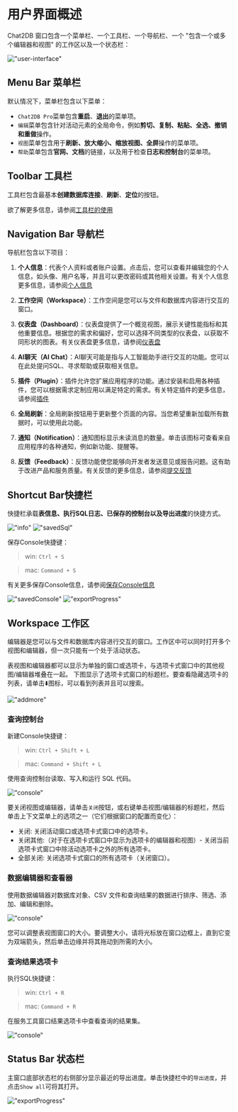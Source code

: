 # 用户界面概述

Chat2DB 窗口包含一个菜单栏、一个工具栏、一个导航栏、一个 "包含一个或多个编辑器和视图" 的工作区以及一个状态栏：

!["user-interface"](/image/start-guide/user-interface.png)

## Menu Bar 菜单栏

默认情况下，菜单栏包含以下菜单：

- `Chat2DB Pro`菜单包含**重启**、**退出**的菜单项。
- `编辑`菜单包含针对活动元素的全局命令，例如**剪切、复制、粘贴、全选、撤销和重做**操作。
- `视图`菜单包含用于**刷新、放大缩小、缩放视图、全屏**操作的菜单项。
- `帮助`菜单包含**官网、文档**的链接，以及用于检查**日志和控制台**的菜单项。

## Toolbar 工具栏

工具栏包含最基本**创建数据库连接**、**刷新**、**定位**的按钮。

欲了解更多信息，请参阅[工具栏的使用](https://docs.chat2db.ai/docs/connection-manage/database-operations#%E6%9F%A5%E7%9C%8B%E7%AE%A1%E7%90%86-database%E4%BB%8E%E5%B7%A6%E5%88%B0%E5%8F%B3)

## Navigation Bar 导航栏

导航栏包含以下项目：

1. **个人信息**：代表个人资料或者账户设置。点击后，您可以查看并编辑您的个人信息，如头像、用户名等，并且可以更改密码或其他相关设置。有关个人信息更多信息，请参阅[个人信息](https://docs.chat2db.ai/docs/settings/personal)

2. **工作空间（Workspace）**：工作空间是您可以与文件和数据库内容进行交互的窗口。

3. **仪表盘（Dashboard）**：仪表盘提供了一个概览视图，展示关键性能指标和其他重要信息。根据您的需求和偏好，您可以选择不同类型的仪表盘，以获取不同形状的图表。有关仪表盘更多信息，请参阅[仪表盘](https://docs.chat2db.ai/docs/dashboard/Common-operations-dashboard)

4. **AI聊天（AI Chat）**：AI聊天可能是指与人工智能助手进行交互的功能。您可以在此处提问SQL、寻求帮助或获取相关信息。

5. **插件（Plugin）**：插件允许您扩展应用程序的功能。通过安装和启用各种插件，您可以根据需求定制应用以满足特定的需求。有关特定插件的更多信息，请参阅[插件](https://docs.chat2db.ai/docs/plugin/DBMotion)

6. **全局刷新**：全局刷新按钮用于更新整个页面的内容。当您希望重新加载所有数据时，可以使用此功能。

7. **通知（Notification）**：通知图标显示未读消息的数量。单击该图标可查看来自应用程序的各种通知，例如新功能、提醒等。

8. **反馈（Feedback）**：反馈功能使您能够向开发者发送意见或报告问题。这有助于改进产品和服务质量。有关反馈的更多信息，请参阅[提交反馈](https://docs.chat2db.ai/docs/feedback/give-feedback)



## Shortcut Bar快捷栏

快捷栏承载**表信息、执行SQL日志、已保存的控制台以及导出进度**的快捷方式。

!["info"](/image/start-guide/ddlnfo.png)
!["savedSql"](/image/start-guide/savedSql.png)

保存Console快捷键：
> win: `Ctrl + S`

> mac: `Command + S`

有关更多保存Console信息，请参阅[保存Console信息](https://docs.chat2db.ai/docs/connection-manage/Using-toolbar#%E4%BF%9D%E5%AD%98consoles)

!["savedConsole"](/image/start-guide/savedConsole.png)
!["exportProgress"](/image/start-guide/exportProgress.png)

## Workspace 工作区

编辑器是您可以与文件和数据库内容进行交互的窗口。工作区中可以同时打开多个视图和编辑器，但一次只能有一个处于活动状态。

表视图和编辑器都可以显示为单独的窗口或选项卡，与选项卡式窗口中的其他视图/编辑器堆叠在一起。
下图显示了选项卡式窗口的标题栏。要查看隐藏选项卡的列表，请单击⬇️图标，可以看到列表并且可以搜索。

!["addmore"](/image/start-guide/addmore.png)


### 查询控制台

新建Console快捷键：
> win: `Ctrl + Shift + L`

> mac: `Command + Shift + L`

使用查询控制台读取、写入和运行 SQL 代码。

!["console"](/image/start-guide/console01.png)

要关闭视图或编辑器，请单击`关闭`按钮，或右键单击视图/编辑器的标题栏，然后单击上下文菜单上的选项之一（它们根据窗口的配置而变化）：

- 关闭: 关闭活动窗口或选项卡式窗口中的选项卡。
- 关闭其他:（对于在选项卡式窗口中显示为选项卡的编辑器和视图）- 关闭当前选项卡式窗口中除活动选项卡之外的所有选项卡。
- 全部关闭: 关闭选项卡式窗口的所有选项卡（关闭窗口）。

### 数据编辑器和查看器

使用数据编辑器对数据库对象、CSV 文件和查询结果的数据进行排序、筛选、添加、编辑和删除。

!["console"](/image/start-guide/console02.png)

您可以调整表视图窗口的大小。要调整大小，请将光标放在窗口边框上，直到它变为双端箭头，然后单击边缘并将其拖动到所需的大小。

### 查询结果选项卡

执行SQL快捷键：
> win: `Ctrl + R`

> mac: `Command + R`

在服务工具窗口结果选项卡中查看查询的结果集。

!["console"](/image/start-guide/console03.png)

## Status Bar 状态栏

主窗口底部状态栏的右侧部分显示最近的导出进度。单击快捷栏中的`导出进度`，并点击`Show all`可将其打开。

!["exportProgress"](/image/start-guide/exportProgress.png)
